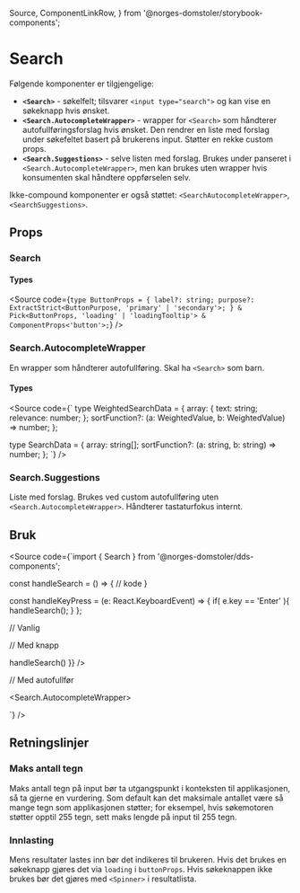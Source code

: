   Source,
  ComponentLinkRow,
} from '@norges-domstoler/storybook-components';

<Meta of={SearchStories} />

# Search

<ComponentLinkRow
  docsHref="https://design.domstol.no/987b33f71/p/207165-search/b/875fab"
  figmaHref="https://www.figma.com/file/ewqSDmkgqDQ5PyOsRp4V5b/?node-id=1461%3A0"
  githubHref="https://github.com/domstolene/designsystem/tree/main/packages/components/src/components/Search"
  storybookHref="https://domstolene.github.io/designsystem/?path=/story/dds-components-search--default"
  withBottomSpacing
/>

Følgende komponenter er tilgjengelige:

- **`<Search>`** - søkelfelt; tilsvarer `<input type="search">` og kan vise en søkeknapp hvis ønsket.
- **`<Search.AutocompleteWrapper>`** - wrapper for `<Search>` som håndterer autofullføringsforslag hvis ønsket.
  Den rendrer en liste med forslag under søkefeltet basert på brukerens input.
  Støtter en rekke custom props.
- **`<Search.Suggestions>`** - selve listen med forslag.
  Brukes under panseret i `<Search.AutocompleteWrapper>`, men kan brukes uten wrapper hvis konsumenten skal håndtere oppførselen selv.

Ikke-compound komponenter er også støttet: `<SearchAutocompleteWrapper>`, `<SearchSuggestions>`.

## Props

### Search

<Canvas of={SearchStories.Default} sourceState="shown" />
<Controls of={SearchStories.Default} />

#### Types

<Source
  code={`type ButtonProps = {
  label?: string;
  purpose?: ExtractStrict<ButtonPurpose, 'primary' | 'secondary'>;
} & Pick<ButtonProps, 'loading' | 'loadingTooltip'> &
  ComponentProps<'button'>;`}
/>

### Search.AutocompleteWrapper

En wrapper som håndterer autofullføring. Skal ha `<Search>` som barn.

<Canvas of={SearchStories.WithSuggestions} height="440px" />
<ArgTypes of={Search.AutocompleteWrapper} />

#### Types

<Source
  code={`
  type WeightedSearchData = {
  array: {
   text: string;
   relevance: number;
  };
    sortFunction?: (a: WeightedValue, b: WeightedValue) => number;
  };

type SearchData = {
array: string[];
sortFunction?: (a: string, b: string) => number;
};
`}
/>

### Search.Suggestions

Liste med forslag. Brukes ved custom autofullføring uten `<Search.AutocompleteWrapper>`. Håndterer tastaturfokus internt.

<ArgTypes of={Search.Suggestions} />

## Bruk

<Source
  code={`import { Search } from '@norges-domstoler/dds-components';

const handleSearch = () => {
// kode
}

const handleKeyPress = (e: React.KeyboardEvent<HTMLInputElement>) => {
if( e.key == 'Enter' ){
handleSearch();
}
};

// Vanlig

<Search onKeyPress={handleKeyPress} />

// Med knapp

<Search
  onKeyPress={handleKeyPress}
  buttonProps={{ onClick: () => handleSearch() }}
/>

// Med autofullfør

<Search.AutocompleteWrapper>
  <Search onKeyPress={handleKeyPress} />
</Search.AutocompleteWrapper>

`}
/>

## Retningslinjer

### Maks antall tegn

Maks antall tegn på input bør ta utgangspunkt i konteksten til applikasjonen, så ta gjerne en vurdering. Som default kan det maksimale antallet være så mange tegn som applikasjonen støtter; for eksempel, hvis søkemotoren støtter opptil 255 tegn, sett maks lengde på input til 255 tegn.

### Innlasting

Mens resultater lastes inn bør det indikeres til brukeren. Hvis det brukes en søkeknapp gjøres det via `loading` i `buttonProps`. Hvis søkeknappen ikke brukes bør det gjøres med `<Spinner>` i resultatlista.
